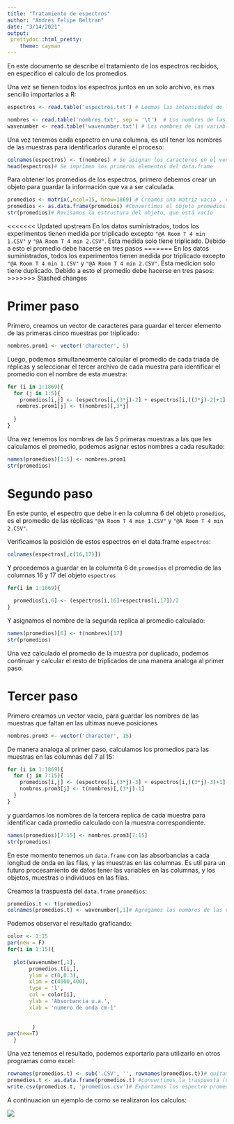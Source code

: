 ```yaml
---
title: "Tratamiento de espectros"
author: "Andres Felipe Beltran"
date: "3/14/2021"
output: 
 prettydoc::html_pretty:
    theme: cayman
---
```

En este documento se describe el tratamiento de los espectros recibidos, en especifico el calculo de los promedios.

Una vez se tienen todos los espectros juntos en un solo archivo, es mas sencillo importarlos a R:
```r
espectros <- read.table('espectros.txt') # Leemos las intensidades de los espectros

nombres <- read.table('nombres.txt', sep = '\t')  # Los nombres de las muestras
wavenumber <- read.table('wavenumber.txt') # Los nombres de las variables, los numeros de onda
```

Una vez tenemos cada espectro en una columna, es util tener los nombres de las muestras para identificarlos durante el proceso:

```r
colnames(espectros) <- t(nombres) # Se asignan los caracteres en el vector nombres a los nombres de las columnas
head(espectros)# Se imprimen los primeros elementos del data.frame
```


Para obtener los promedios de los espectros, primero debemos crear un objeto para guardar la información que va a ser calculada.


```r
promedios <- matrix(,ncol=15, nrow=1869) # Creamos una matriz vacia , con 1869 filas para cada numero de onda y 15 columnas para cada muestra promediada
promedios <- as.data.frame(promedios) #Convertimos el objeto promedios de matriz a data.frame, para poder tener valores numericos y caracteres al mismo tiempo.
str(promedios)# Revisamos la estructura del objeto, que está vacío
```

<<<<<<< Updated upstream
En los datos suministrados, todos los experimentos tienen medida por triplicado excepto `"@A Room T 4 min 1.CSV"` y ` "@A Room T 4 min 2.CSV"`. Esta medida solo tiene triplicado. Debido a esto el promedio debe hacerse en tres pasos
=======
En los datos suministrados, todos los experimentos tienen medida por triplicado excepto `"@A Room T 4 min 1.CSV"` y ` "@A Room T 4 min 2.CSV"`. Esta medicion solo tiene duplicado. Debido a esto el promedio debe hacerse en tres pasos:
>>>>>>> Stashed changes

# Primer paso

Primero, creamos un vector de caracteres para guardar el tercer elemento de las primeras cinco muestras por triplicado:
```r
nombres.prom1 <- vector('character', 5) 
```

Luego, podemos simultaneamente calcular el promedio de cada triada de réplicas y seleccionar el tercer archivo de cada muestra para identificar el promedio con el nombre de esta muestra:

```r
for (i in 1:1869){
  for (j in 1:5){
    promedios[i,j] <- (espectros[i,(3*j)-2] + espectros[i,((3*j)-2)+1] + espectros[i,(((3*j)-2)+2)])/3 
   nombres.prom1[j] <- t(nombres)[,3*j]
    
  }
}
```

Una vez tenemos los nombres de las 5 primeras muestras a las que les calculamos el promedio, podemos asignar estos nombres a cada resultado:

```r
names(promedios)[1:5] <- nombres.prom1
str(promedios)
```
# Segundo paso

En este punto, el espectro que debe ir en la columna 6 del objeto `promedios`, es el promedio de las réplicas `"@A Room T 4 min 1.CSV"` y ` "@A Room T 4 min 2.CSV"`. 

Verificamos la posición de estos espectros en el data.frame `espectros`:

```r
colnames(espectros[,c(16,17)])
```
Y procedemos a guardar en la columnta 6 de `promedios` el promedio de las columnas 16 y 17 del objeto `espectros`

```r
for(i in 1:1869){
  
  promedios[i,6] <- (espectros[i,16]+espectros[i,17])/2
}

```

Y asignamos el nombre de la segunda replica al promedio calculado:

```r
names(promedios)[6] <- t(nombres)[17]
str(promedios)
```
Una vez calculado el promedio de la muestra por duplicado, podemos continuar y calcular el resto de triplicados de una manera analoga al primer paso.

# Tercer paso

Primero creamos un vector vacio, para guardar los nombres de las muestras que faltan en las ultimas nueve posiciones 

```r
nombres.prom3 <- vector('character', 15)
```


De manera analoga al primer paso, calculamos los promedios para las muestras en las columnas del 7 al 15:

```r

for (i in 1:1869){
  for (j in 7:15){
    promedios[i,j] <- (espectros[i,(3*j)-3] + espectros[i,((3*j)-3)+1] + espectros[i,(((3*j)-3)+2)])/3 
    nombres.prom3[j] <- t(nombres)[,(3*j)-1]
  }
}		

```


y guardamos los nombres de la tercera replica de cada muestra para identificar cada promedio calculado con la muestra correspondiente.
```r
names(promedios)[7:15] <- nombres.prom3[7:15]
str(promedios)
```
En este momento tenemos un `data.frame` con las absorbancias a cada longitud de onda en las filas, y las muestras en las columnas. Es util para un futuro procesamiento de datos tener las variables en las columnas, y los objetos, muestras o individuos en las filas.

Creamos la traspuesta del `data.frame` `promedios`:

```r
promedios.t <- t(promedios)
colnames(promedios.t) <- wavenumber[,1]# Agregamos los nombres de las variables
```

Podemos observar el resultado graficando:

```r
color <- 1:15
par(new = F)
for(i in 1:15){
  
  plot(wavenumber[,1],
       promedios.t[i,],
       ylim = c(0,0.3),
       xlim = c(4000,400),
       type = 'l',
       col = color[i],
       ylab = 'Absorbancia u.a.',
       xlab = 'numero de onda cm-1'
       
       
        ) 
par(new=T)
  }

```







Una vez tenemos el resultado, podemos exportarlo para utilizarlo en otros programas como excel:

```r
rownames(promedios.t) <- sub('.CSV', '', rownames(promedios.t))# quitamos el .CSV del final de cada nombre de muestra
promedios.t <- as.data.frame(promedios.t) #convertimos la traspuesta (un objeto de clase matrix) en un data.frame
write.csv(promedios.t, 'promedios.csv')# Exportamos los espectro promediados
```


A continuacion un ejemplo de como se realizaron los calculos:

![](dibujo.jpg)


